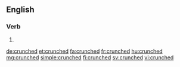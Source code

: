 ==English==

===Verb===
{{head|en|verb form}}

# {{en-past of|crunch}}

[[de:crunched]]
[[et:crunched]]
[[fa:crunched]]
[[fr:crunched]]
[[hu:crunched]]
[[mg:crunched]]
[[simple:crunched]]
[[fi:crunched]]
[[sv:crunched]]
[[vi:crunched]]